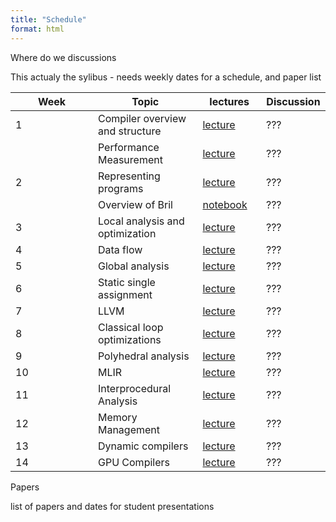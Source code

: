 ```yaml
---
title: "Schedule"
format: html
---
```


:::{.callout-caution}
Where do we  discussions

This actualy the sylibus - needs weekly dates for a schedule, and paper list 
:::


| Week | Topic | lectures| Discussion|
| ---- | ----- |---|---|
| 1    | Compiler overview and structure |[lecture](../lectures/010_compiler_overview.qmd)      | ???| 
 |     | Performance Measurement         |[lecture](../lectures/02a_performance_measurement.qmd)|???|
| 2    | Representing programs           |[lecture](../lectures/02b_representation.ipynb)       |???|
|      | Overview of Bril                |[notebook](../notebooks/bril.ipynb)               |???   |
| 3    | Local analysis and optimization |[lecture](../lectures/03_local.qmd)       |???   |
| 4    | Data flow                       |[lecture](../lectures/04_data_flow.qmd)|???            |
| 5    | Global analysis                 |[lecture](../lectures/05_global.qmd)|???            |
| 6    | Static single assignment        |[lecture](../lectures/06_ssa.qmd)|???            |
| 7    | LLVM                            |[lecture](../lectures/07_llvm.qmd)|???            |
| 8    | Classical loop optimizations    |[lecture](../lectures/08_loops.qmd)|???            |
| 9    | Polyhedral analysis             |[lecture](../lectures/09_poly.qmd)|???            |
| 10   | MLIR                            |[lecture](../lectures/10_mlir.qmd)|???            |
| 11   | Interprocedural Analysis        |[lecture](../lectures/11_whole_program.qmd)|???            |
| 12   | Memory Management               |[lecture](../lectures/12_memory.qmd)|???            |
| 13   | Dynamic compilers               |[lecture](../lectures/13_dynamic_compilers.qmd)|???            |
| 14   | GPU Compilers                   |[lecture](../lectures/14_gpu_compilers.qmd)|???            |


Papers 

:::{.callout-caution}
list of papers and dates for student presentations 
:::